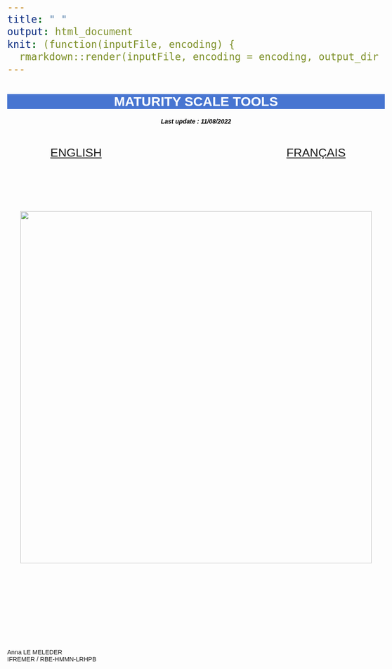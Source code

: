 ```yaml
---
title: " "
output: html_document
knit: (function(inputFile, encoding) {
  rmarkdown::render(inputFile, encoding = encoding, output_dir = "../docs/") })
---
```




<html>
<head>
<style media="all"> 
  body {
        /* to centre page on screen*/
        margin-left: auto;
        margin-right: auto;
        font-family: sans-serif;
        font-size: 20pt;
    }
    h1{
    color:white;
    font-size:30px;
    background-color:#4775D1;
    font-weight:700;
    text-align: center;
    }
    h2{
    font-size:25px;
    background-color:#E6E6FF;
    font-weight:600;
    }
    h3{
    color:red;
    font-size:20px;
    font-weight:1000;
    font-weight: bold;
    }
    hr{
    color:#4775D1;
    height:8px;
    background-color:#4775D1;
    }
    h4{
    font-size:14px;
    color:black;
    }
    p{
    font-size:
    14px;
    }
    </style>

<title>Page Title</title>


</head>

<body>

<h1>MATURITY SCALE TOOLS</h1>

<center>

<h4>*Last update : 11/08/2022*</h4>



</center>


\


:::::::::::::: {.columns}
::: {.column width="40%"}

<center>
[ENGLISH](eng.html)
</center>

:::
::: {.column width="20%"}

\

:::
::: {.column width="40%"}

<center>
[FRANÇAIS](fr.html)
</center>

:::
::::::::::::::

\

\

\


<center>
![](../data/Photo_Guides/Image.png){width=800px}
</center>

\



\

\

\

\

\

Anna LE MELEDER  
IFREMER / RBE-HMMN-LRHPB



</body>
</html>